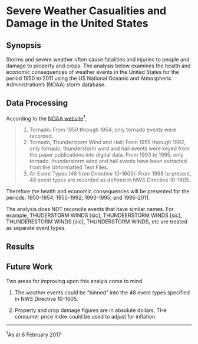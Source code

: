 Severe Weather Casualities and Damage in the United States
==========================================================


## Synopsis

Storms and severe weather often cause fatalities and injuries to people and
damage to property and crops. The analysis below examines the health and
economic consequences of weather events in the United States for the period
1950 to 2011 using the US National Oceanic and Atmospheric Administration's
(NOAA) storm database.


## Data Processing

According to the [NOAA website](https://www.ncdc.noaa.gov/stormevents/details.jsp)^1^,

>1. Tornado: From 1950 through 1954, only tornado events were recorded.
>2. Tornado, Thunderstorm Wind and Hail: From 1955 through 1992, only tornado,
   thunderstorm wind and hail events were keyed from the paper publications into
   digital data. From 1993 to 1995, only tornado, thunderstorm wind and hail
   events have been extracted from the Unformatted Text Files.
>3. All Event Types (48 from Directive 10-1605): From 1996 to present, 48 event
   types are recorded as defined in NWS Directive 10-1605. 

Therefore the health and economic consequences will be presented for the periods:
1950-1954; 1955-1992; 1993-1995; and 1996-2011.

The analysis does NOT reconcile events that have similar names. For example,
THUDERSTORM WINDS [sic], THUNDEERSTORM WINDS [sic], THUNDERESTORM WINDS [sic],
THUNDERSTORM WINDS, etc are treated as separate event types.


## Results


## Future Work

Two areas for improving upon this analyis come to mind.

1. The weather events could be "binned" into the 48 event types specified in
   NWS Directive 10-1605.

2. Property and crop damage figures are in absolute dollars. THe consumer price
   index could be used to adjust for inflation.


***

^1^As at 8 February 2017
